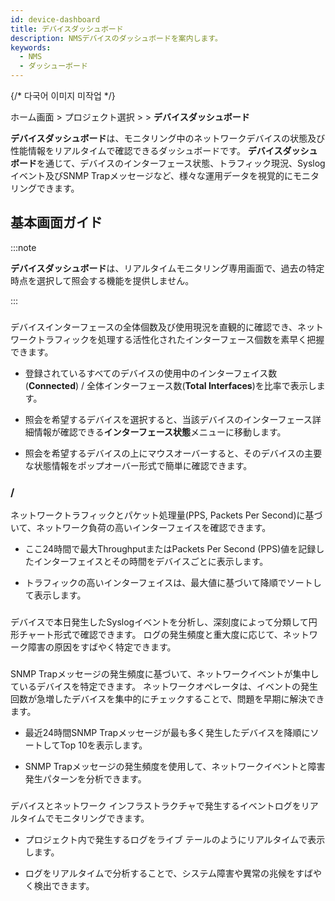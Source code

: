 ```yaml
---
id: device-dashboard
title: デバイスダッシュボード
description: NMSデバイスのダッシュボードを案内します。
keywords:
  - NMS
  - ダッシューボード
---
```


{/* 다국어 이미지 미작업 */}

ホーム画面 &gt; プロジェクト選択 &gt; <Cmdname sid="side_dashboard" className="uitext" /> &gt; **デバイスダッシュボード**

**デバイスダッシュボード**は、モニタリング中のネットワークデバイスの状態及び性能情報をリアルタイムで確認できるダッシュボードです。 **デバイスダッシュボード**を通じて、デバイスのインターフェース状態、トラフィック現況、Syslogイベント及びSNMP Trapメッセージなど、様々な運用データを視覚的にモニタリングできます。

## 基本画面ガイド

<ImgLang img="nms-device-dashboard.png" desc="デバイスダッシュボード" />

:::note 

**デバイスダッシュボード**は、リアルタイムモニタリング専用画面で、過去の特定時点を選択して照会する機能を提供しません。

:::

### <Cmdname sid="TTL09011" className="uitext" />

デバイスインターフェースの全体個数及び使用現況を直観的に確認でき、ネットワークトラフィックを処理する活性化されたインターフェース個数を素早く把握できます。 

- 登録されているすべてのデバイスの使用中のインターフェイス数(**Connected**) / 全体インターフェース数(**Total Interfaces**)を比率で表示します。

- 照会を希望するデバイスを選択すると、当該デバイスのインターフェース詳細情報が確認できる**インターフェース状態**メニューに移動します。

- 照会を希望するデバイスの上にマウスオーバーすると、そのデバイスの主要な状態情報をポップオーバー形式で簡単に確認できます。 

### <Cmdname sid="TTL09007" className="uitext" /> / <Cmdname sid="TTL09008" className="uitext" />

ネットワークトラフィックとパケット処理量(PPS, Packets Per Second)に基づいて、ネットワーク負荷の高いインターフェイスを確認できます。 

- ここ24時間で最大ThroughputまたはPackets Per Second (PPS)値を記録したインターフェイスとその時間をデバイスごとに表示します。

- トラフィックの高いインターフェイスは、最大値に基づいて降順でソートして表示します。

### <Cmdname sid="TTL08967" className="uitext" />

デバイスで本日発生したSyslogイベントを分析し、深刻度によって分類して円形チャート形式で確認できます。 ログの発生頻度と重大度に応じて、ネットワーク障害の原因をすばやく特定できます。

### <Cmdname sid="TTL08976" className="uitext" />

SNMP Trapメッセージの発生頻度に基づいて、ネットワークイベントが集中しているデバイスを特定できます。 ネットワークオペレータは、イベントの発生回数が急増したデバイスを集中的にチェックすることで、問題を早期に解決できます。

- 最近24時間SNMP Trapメッセージが最も多く発生したデバイスを降順にソートしてTop 10を表示します。

- SNMP Trapメッセージの発生頻度を使用して、ネットワークイベントと障害発生パターンを分析できます。

### <Cmdname sid="realtime_log_event" className="uitext" />

デバイスとネットワーク インフラストラクチャで発生するイベントログをリアルタイムでモニタリングできます。

- プロジェクト内で発生するログをライブ テールのようにリアルタイムで表示します。

- ログをリアルタイムで分析することで、システム障害や異常の兆候をすばやく検出できます。
